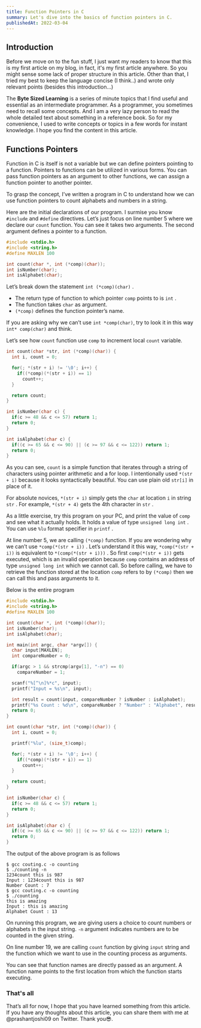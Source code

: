 ```yaml
---
title: Function Pointers in C
summary: Let's dive into the basics of function pointers in C.
publishedAt: 2022-03-04
---
```


## Introduction

Before we move on to the fun stuff, I just want my readers to know that this is my first article on my blog, in fact, it's my first article anywhere. So you might sense some lack of proper structure in this article. Other than that, I tried my best to keep the language concise (I think..) and wrote only relevant points (besides this introduction…)

The **Byte Sized Learning** is a series of minute topics that I find useful and essential as an intermediate programmer. As a programmer, you sometimes need to recall some concepts. And I am a very lazy person to read the whole detailed text about something in a reference book. So for my convenience, I used to write concepts or topics in a few words for instant knowledge. I hope you find the content in this article.

## Functions Pointers

Function in C is itself is not a variable but we can define pointers pointing to a function. Pointers to functions can be utilized in various forms. You can pass function pointers as an argument to other functions, we can assign a function pointer to another pointer.

To grasp the concept, I’ve written a program in C to understand how we can use function pointers to count alphabets and numbers in a string.

Here are the initial declarations of our program. I surmise you know `#include` and `#define` directives. Let’s just focus on line number 5 where we declare our `count` function. You can see it takes two arguments. The second argument defines a pointer to a function.

```c
#include <stdio.h>
#include <string.h>
#define MAXLEN 100

int count(char *, int (*comp)(char));
int isNumber(char);
int isAlphabet(char);
```

Let’s break down the statement `int (*comp)(char)` .

- The return type of function to which pointer `comp` points to is `int` .
- The function takes `char` as argument.
- `(*comp)` defines the function pointer’s name.

If you are asking why we can’t use `int *comp(char)`, try to look it in this way `int* comp(char)` and think.

Let’s see how `count` function use `comp` to increment local `count` variable.

```c
int count(char *str, int (*comp)(char)) {
  int i, count = 0;

  for(; *(str + i) != '\0'; i++) {
    if((*comp)(*(str + i)) == 1)
      count++;
  }

  return count;
}

int isNumber(char c) {
  if(c >= 48 && c <= 57) return 1;
  return 0;
}

int isAlphabet(char c) {
  if((c >= 65 && c <= 90) || (c >= 97 && c <= 122)) return 1;
  return 0;
}
```

As you can see, `count` is a simple function that iterates through a string of characters using pointer arithmetic and a for loop. I intentionally used `*(str + i)` because it looks syntactically beautiful. You can use plain old `str[i]` in place of it.

For absolute novices, `*(str + i)` simply gets the `char` at location `i` in string `str` . For example, `*(str + 4)` gets the 4th character in `str` .

As a little exercise, try this program on your PC, and print the value of `comp` and see what it actually holds. It holds a value of type `unsigned long int` . You can use `%lu` format specifier in `printf` .

At line number 5, we are calling `(*comp)` function. If you are wondering why we can’t use `*comp(*(str + i))` . Let’s understand it this way, `*comp(*(str + i))` is equivalent to `*(comp(*(str + i)))` . So first `comp(*(str + i))` gets executed, which is an invalid operation because `comp` contains an address of type `unsigned long int` which we cannot call. So before calling, we have to retrieve the function stored at the location `comp` refers to by `(*comp)` then we can call this and pass arguments to it.

Below is the entire program

```c
#include <stdio.h>
#include <string.h>
#define MAXLEN 100

int count(char *, int (*comp)(char));
int isNumber(char);
int isAlphabet(char);

int main(int argc, char *argv[]) {
  char input[MAXLEN];
  int compareNumber = 0;

  if(argc > 1 && strcmp(argv[1], "-n") == 0)
    compareNumber = 1;

  scanf("%[^\n]%*c", input);
  printf("Input = %s\n", input);

  int result = count(input, compareNumber ? isNumber : isAlphabet);
  printf("%s Count : %d\n", compareNumber ? "Number" : "Alphabet", result);
  return 0;
}

int count(char *str, int (*comp)(char)) {
  int i, count = 0;

  printf("%lu", (size_t)comp);

  for(; *(str + i) != '\0'; i++) {
    if((*comp)(*(str + i)) == 1)
      count++;
  }

  return count;
}

int isNumber(char c) {
  if(c >= 48 && c <= 57) return 1;
  return 0;
}

int isAlphabet(char c) {
  if((c >= 65 && c <= 90) || (c >= 97 && c <= 122)) return 1;
  return 0;
}
```

The output of the above program is as follows

```plain
$ gcc couting.c -o counting
$ ./counting -n
1234count this is 987
Input : 1234count this is 987
Number Count : 7
$ gcc couting.c -o counting
$ ./counting
this is amazing
Input : this is amazing
Alphabet Count : 13
```

On running this program, we are giving users a choice to count numbers or alphabets in the input string. `-n` argument indicates numbers are to be counted in the given string.

On line number 19, we are calling `count` function by giving `input` string and the function which we want to use in the counting process as arguments.

You can see that function names are directly passed as an argument. A function name points to the first location from which the function starts executing.

### That's all

That’s all for now, I hope that you have learned something from this article. If you have any thoughts about this article, you can share them with me at @prashantjoshi09 on Twitter. Thank you😎.
